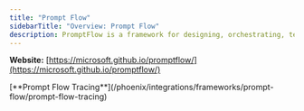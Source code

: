 ```yaml
---
title: "Prompt Flow"
sidebarTitle: "Overview: Prompt Flow"
description: PromptFlow is a framework for designing, orchestrating, testing, and monitoring end-to-end LLM prompt workflows with built-in versioning and analytics
---
```


**Website:** [https://microsoft.github.io/promptflow/](https://microsoft.github.io/promptflow/)

<Columns cols={1}>
  <Card img="/images/693da124-image.avif">
    [**Prompt Flow Tracing**](/phoenix/integrations/frameworks/prompt-flow/prompt-flow-tracing)
  </Card>
</Columns>


